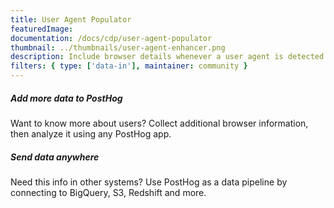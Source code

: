```yaml
---
title: User Agent Populator
featuredImage:
documentation: /docs/cdp/user-agent-populator
thumbnail: ../thumbnails/user-agent-enhancer.png
description: Include browser details whenever a user agent is detected.
filters: { type: ['data-in'], maintainer: community }
---
```


<Section
    divider={false}
    title="Enhance event data in PostHog by including browser details whenever the $useragent property is detected."
    size="full"
    cols={2}
>
    <div>
        <h5>Add more data to PostHog</h5>
        <p>Want to know more about users? Collect additional browser information, then analyze it using any PostHog app.</p>
    </div>
    <div>
        <h5>Send data anywhere</h5>
        <p>Need this info in other systems? Use PostHog as a data pipeline by connecting to BigQuery, S3, Redshift and more.</p>
    </div>

</Section>

<TutorialsSlider topic="user-agent" />

<Documentation />
